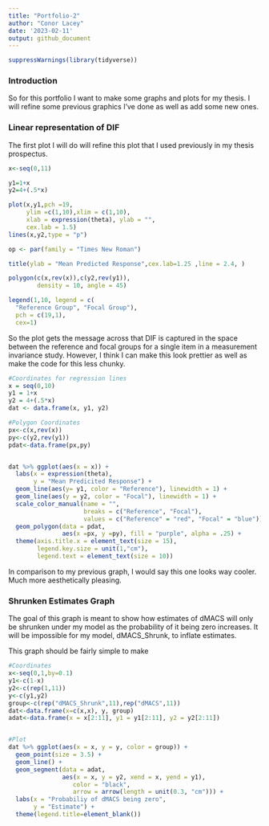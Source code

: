 ```yaml
---
title: "Portfolio-2"
author: "Conor Lacey"
date: '2023-02-11'
output: github_document
---
```


```r
suppressWarnings(library(tidyverse))
```


### Introduction

So for this portfolio I want to make some graphs and plots for my thesis. I will refine some previous graphics I've done as well as add some new ones. 

### Linear representation of DIF

The first plot I will do will refine this plot that I used previously in my thesis prospectus. 
```r
x<-seq(0,11)

y1=1+x
y2=4+(.5*x)

plot(x,y1,pch =19,
     ylim =c(1,10),xlim = c(1,10),
     xlab = expression(theta), ylab = "",
     cex.lab = 1.5)
lines(x,y2,type = "p")

op <- par(family = "Times New Roman")

title(ylab = "Mean Predicted Response",cex.lab=1.25 ,line = 2.4, )

polygon(c(x,rev(x)),c(y2,rev(y1)),
        density = 10, angle = 45)

legend(1,10, legend = c(
  "Reference Group", "Focal Group"),
  pch = c(19,1),
  cex=1)
```

So the plot gets the message across that DIF is captured in the space between the reference and focal groups for a single item in a measurement invariance study. However, I think I can make this look prettier as well as make the code for this less chunky.

```r
#Coordinates for regression lines
x = seq(0,10)
y1 = 1+x
y2 = 4+(.5*x)
dat <- data.frame(x, y1, y2)

#Polygon Coordinates
px<-c(x,rev(x))
py<-c(y2,rev(y1))
pdat<-data.frame(px,py)


dat %>% ggplot(aes(x = x)) + 
  labs(x = expression(theta),
       y = "Mean Predicited Response") + 
  geom_line(aes(y= y1, color = "Reference"), linewidth = 1) +
  geom_line(aes(y = y2, color = "Focal"), linewidth = 1) +
  scale_color_manual(name = "",
                     breaks = c("Reference", "Focal"),
                     values = c("Reference" = "red", "Focal" = "blue")) +
  geom_polygon(data = pdat, 
               aes(x =px, y =py), fill = "purple", alpha = .25) +
  theme(axis.title.x = element_text(size = 15),
        legend.key.size = unit(1,"cm"),
        legend.text = element_text(size = 10))  
```

In comparison to my previous graph, I would say this one looks way cooler. Much more aesthetically pleasing. 

### Shrunken Estimates Graph

The goal of this graph is meant to show how estimates of dMACS will only be shrunken under my model as the probability of it being zero increases. It will be impossible for my model, dMACS_Shrunk, to inflate estimates. 

This graph should be fairly simple to make 

```r
#Coordinates
x<-seq(0,1,by=0.1)
y1<-c(1-x)
y2<-c(rep(1,11))
y<-c(y1,y2)
group<-c(rep("dMACS_Shrunk",11),rep("dMACS",11))
dat<-data.frame(x=c(x,x), y, group)
adat<-data.frame(x = x[2:11], y1 = y1[2:11], y2 = y2[2:11])


#Plot
dat %>% ggplot(aes(x = x, y = y, color = group)) +
  geom_point(size = 3.5) +
  geom_line() +
  geom_segment(data = adat, 
               aes(x = x, y = y2, xend = x, yend = y1),
                  color = "black",
                  arrow = arrow(length = unit(0.3, "cm"))) + 
  labs(x = "Probabiliy of dMACS being zero",
       y = "Estimate") +
  theme(legend.title=element_blank())
  

```

